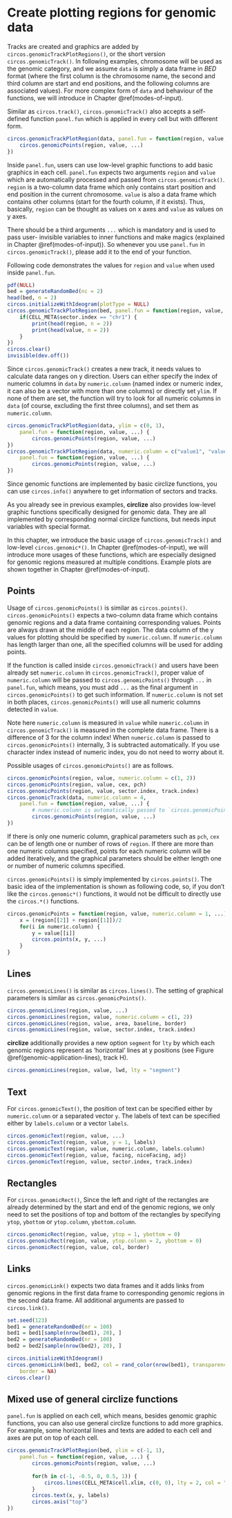 
# Create plotting regions for genomic data {#genomic-plotting-region}

Tracks are created and graphics are added by
`circos.genomicTrackPlotRegions()`, or the short version
`circos.genomicTrack()`. In following examples, chromosome will be used as the
genomic category, and we assume `data` is simply a data frame in _BED_ format
(where the first column is the chromosome name, the second and third column
are start and end positions, and the following columns are associated values).
For more complex form of `data` and behaviour of the functions, we will
introduce in Chapter \@ref(modes-of-input).

Similar as `circos.track()`, `circos.genomicTrack()` also accepts a self-
defined function `panel.fun` which is applied in every cell but with different
form.

```r
circos.genomicTrackPlotRegion(data, panel.fun = function(region, value, ...) {
    circos.genomicPoints(region, value, ...)
})
```

Inside `panel.fun`, users can use low-level graphic functions to add basic
graphics in each cell. `panel.fun` expects two arguments `region` and `value`
which are automatically processed and passed from `circos.genomicTrack()`.
`region` is a two-column data frame which only contains start position and end
position in the current chromosome. `value` is also a data frame which
contains other columns (start for the fourth column, if it exists). Thus, basically,
`region` can be thought as values on x axes and `value` as values on y axes.

There should be a third arguments `...` which is mandatory and is used to pass
user- invisible variables to inner functions and make magics (explained in
Chapter \@ref(modes-of-input)). So whenever you use `panel.fun` in
`circos.genomicTrack()`, please add it to the end of your function.

Following code demonstrates the values for `region` and `value` when used inside `panel.fun`.

```r
pdf(NULL)
bed = generateRandomBed(nc = 2)
head(bed, n = 2)
circos.initializeWithIdeogram(plotType = NULL)
circos.genomicTrackPlotRegion(bed, panel.fun = function(region, value, ...) {
    if(CELL_META$sector.index == "chr1") {
        print(head(region, n = 2))
        print(head(value, n = 2))
    }
})
circos.clear()
invisible(dev.off())
```

Since `circos.genomicTrack()` creates a new track, it needs values to
calculate data ranges on y direction. Users can either specify the index of
numeric columns in `data` by `numeric.column` (named index or numeric index,
it can also be a vector with more than one columns) or directly set `ylim`. If none of
them are set, the function will try to look for all numeric columns in `data`
(of course, excluding the first three columns), and set them as
`numeric.column`.

```r
circos.genomicTrackPlotRegion(data, ylim = c(0, 1),
    panel.fun = function(region, value, ...) {
        circos.genomicPoints(region, value, ...)
})
circos.genomicTrackPlotRegion(data, numeric.column = c("value1", "value2"), 
    panel.fun = function(region, value, ...) {
        circos.genomicPoints(region, value, ...)
})
```

Since genomic functions are implemented by basic circlize functions, you can
use `circos.info()` anywhere to get information of sectors and tracks.

As you already see in previous examples, **circlize** also provides low-level graphic
functions specifically designed for genomic data. They are all implemented by corresponding
normal circlize functions, but needs input variables with special format.

In this chapter, we introduce the basic usage of `circos.genomicTrack()` and
low-level `circos.genomic*()`. In Chapter \@ref(modes-of-input), we will
introduce more usages of these functions, which are especially designed for
genomic regions measured at multiple conditions. Example plots are shown together in
Chapter \@ref(modes-of-input).

## Points {#genomic-points}

Usage of `circos.genomicPoints()` is similar as `circos.points()`.
`circos.genomicPoints()` expects a two-column data frame which contains genomic regions
and a data frame containing corresponding values. Points are always drawn at
the middle of each region. The data column of the y values for plotting should
be specified by `numeric.column`. If `numeric.column` has length larger than
one, all the specified columns will be used for adding points.

If the function is called inside `circos.genomicTrack()` and users have been
already set `numeric.column` in `circos.genomicTrack()`, proper value of
`numeric.column` will be passed to `circos.genomicPoints()` through `...` in
`panel.fun`, which means, you must add `...` as the final argument in
`circos.genomicPoints()` to get such information. If `numeric.column` is not
set in both places, `circos.genomicPoints()` will use all numeric columns
detected in `value`.

Note here `numeric.column` is measured in `value` while `numeric.column` in
`circos.genomicTrack()` is measured in the complete data frame. There is a
difference of 3 for the column index! When `numeric.column` is passed to
`circos.genomicPoints()` internally, 3 is subtracted automatically. If you use
character index instead of numeric index, you do not need to worry about it.

Possible usages of `circos.genomicPoints()` are as follows.

```r
circos.genomicPoints(region, value, numeric.column = c(1, 2))
circos.genomicPoints(region, value, cex, pch)
circos.genomicPoints(region, value, sector.index, track.index)
circos.genomicTrack(data, numeric.column = 4, 
    panel.fun = function(region, value, ...) {
        # numeric.column is automatically passed to `circos.genomicPoints()`
        circos.genomicPoints(region, value, ...)
})
```

If there is only one numeric column, graphical parameters such as `pch`, `cex`
can be of length one or number of rows of `region`. If there are more than one
numeric columns specified, points for each numeric column will be added
iteratively, and the graphical parameters should be either length one or
number of numeric columns specified.

`circos.genomicPoints()` is simply implemented by `circos.points()`. The basic
idea of the implementation is shown as following code, so, if you don't like the
`circos.genomic*()` functions, it would not be difficult to directly use the
`circos.*()` functions.

```r
circos.genomicPoints = function(region, value, numeric.column = 1, ...) {
    x = (region[[2]] + region[[1]])/2
    for(i in numeric.column) {
        y = value[[i]]
        circos.points(x, y, ...)
    }
}
```

## Lines {#genomic-lines}

`circos.genomicLines()` is similar as `circos.lines()`. The setting of
graphical parameters is similar as `circos.genomicPoints()`.

```r
circos.genomicLines(region, value, ...)
circos.genomicLines(region, value, numeric.column = c(1, 2))
circos.genomicLines(region, value, area, baseline, border)
circos.genomicLines(region, value, sector.index, track.index)
```

**circlize** additionally provides a new option `segment` for `lty` by
which each genomic regions represent as 'horizontal' lines at y positions
(see Figure \@ref(genomic-application-lines), track H).

```r
circos.genomicLines(region, value, lwd, lty = "segment")
```

## Text {#genomic-text}

For `circos.genomicText()`, the position of text can be specified either by `numeric.column`
or a separated vector `y`. The labels of text can be specified either by `labels.column`
or a vector `labels`.

```r
circos.genomicText(region, value, ...)
circos.genomicText(region, value, y = 1, labels)
circos.genomicText(region, value, numeric.column, labels.column)
circos.genomicText(region, value, facing, niceFacing, adj)
circos.genomicText(region, value, sector.index, track.index)
```

## Rectangles {#genomic-rectangles}

For `circos.genomicRect()`, Since the left and right of the rectangles are
already determined by the start and end of the genomic regions, we only need
to set the positions of top and bottom of the rectangles by specifying `ytop`,
`ybottom` or `ytop.column`, `ybottom.column`.

```r
circos.genomicRect(region, value, ytop = 1, ybottom = 0)
circos.genomicRect(region, value, ytop.column = 2, ybottom = 0)
circos.genomicRect(region, value, col, border)
```

## Links {#genomic-links}

`circos.genomicLink()` expects two data frames and it adds links from genomic
regions in the first data frame to corresponding genomic regions in the second
data frame. All additional arguments are passed to `circos.link()`.

```r
set.seed(123)
bed1 = generateRandomBed(nr = 100)
bed1 = bed1[sample(nrow(bed1), 20), ]
bed2 = generateRandomBed(nr = 100)
bed2 = bed2[sample(nrow(bed2), 20), ]

circos.initializeWithIdeogram()
circos.genomicLink(bed1, bed2, col = rand_color(nrow(bed1), transparency = 0.5), 
    border = NA)
circos.clear()
```

## Mixed use of general circlize functions

`panel.fun` is applied on each cell, which means, besides genomic graphic
functions, you can also use general circlize functions to add more graphics.
For example, some horizontal lines and texts are added to each cell and axes
are put on top of each cell.

```r
circos.genomicTrackPlotRegion(bed, ylim = c(-1, 1),
    panel.fun = function(region, value, ...) {
        circos.genomicPoints(region, value, ...)
        
        for(h in c(-1, -0.5, 0, 0.5, 1)) {
            circos.lines(CELL_META$cell.xlim, c(0, 0), lty = 2, col = "grey")
        }
        circos.text(x, y, labels)
        circos.axis("top")
})
```

